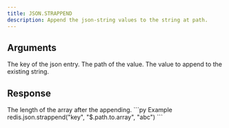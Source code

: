 ```yaml
---
title: JSON.STRAPPEND
description: Append the json-string values to the string at path.
---
```


## Arguments

<ParamField body="key" type="str" required>
    The key of the json entry.
</ParamField>
<ParamField body="path" type="str" default="$">
    The path of the value.
</ParamField>



<ParamField body="value" type="str" required>
    The value to append to the existing string.
</ParamField>


## Response

<ResponseField type="integer" required>
  The length of the array after the appending.
</ResponseField>

<RequestExample>
```py Example
redis.json.strappend("key", "$.path.to.array", "abc")
```
</RequestExample>
